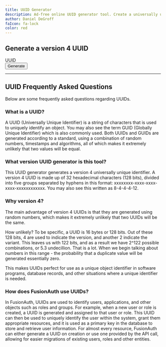 ```yaml
---
title: UUID Generator
description: Ad-free online UUID generator tool. Create a universally unique identifier (UUID) for free!
author: Daniel DeGroff
faIcon: fa-lock
color: red
---
```


## Generate a version 4 UUID

<div className="flex gap-x-6 items-start mt-8 no-prose">
  <div class:list={[border(false, false, true), "flex items-center justify-between py-1 px-2"]}>
    <span id="uuid-value">UUID</span>
    <span data-widget="copy-button" data-copy-source="uuid-value"><i className="fa-light fa-copy"></i></span>
  </div>
  <button id="uuid-button" className="bg-blue-700 flex items-center px-6 py-1.5 rounded-lg text-white hover:bg-blue-800" type="button">
    <i className="fad fa-sync"></i>
    <span className="ml-2">Generate</span>
  </button>
</div>

--------

## UUID Frequently Asked Questions

Below are some frequently asked questions regarding UUIDs.

### What is a UUID?

A UUID (Universally Unique Identifier) is a string of characters that is used to uniquely identify an object. You may also see the term GUID (Globally Unique Identifier) which is also commonly used. Both UUIDs and GUIDs are generated according to a standard, using a combination of random numbers, timestamps and algorithms, all of which makes it extremely unlikely that two values will be equal.

### What version UUID generator is this tool?

This UUID generator generates a version 4 universally unique identifier. A version 4 UUID is made up of 32 hexadecimal characters (128 bits), divided into five groups separated by hyphens in this format: xxxxxxxx-xxxx-xxxx-xxxx-xxxxxxxxxxxx. You may also see this written as 8-4-4-4-12.

### Why version 4?

The main advantage of version 4 UUIDs is that they are generated using random numbers, which makes it extremely unlikely that two UUIDs will be the same.

How unlikely? To be specific, a UUID is 16 bytes or 128 bits. Out of these 128 bits, 4 are used to indicate the version, and another 2 indicate the variant. This leaves us with 122 bits, and as a result we have 2^122 possible combinations, or 5.3 undecillion. That is a lot. When we begin talking about numbers in this range - the probability that a duplicate value will be generated essentially zero.

This makes UUIDs perfect for use as a unique object identifier in software programs, database records, and other situations where a unique identifier is needed.

### How does FusionAuth use UUIDs?

In FusionAuth, UUIDs are used to identify users, applications, and other objects such as roles and groups. For example, when a new user or role is created, a UUID is generated and assigned to that user or role. This UUID can then be used to uniquely identify the user within the system, grant them appropriate resources, and it is used as a primary key in the database to store and retrieve user information. For almost every resource, FusionAuth can either generate a UUID on creation or use one provided by the API call, allowing for easier migrations of existing users, roles and other entities.

<script type="text/javascript" src="/js/UUIDGenerator-0.1.0.js" defer></script>

